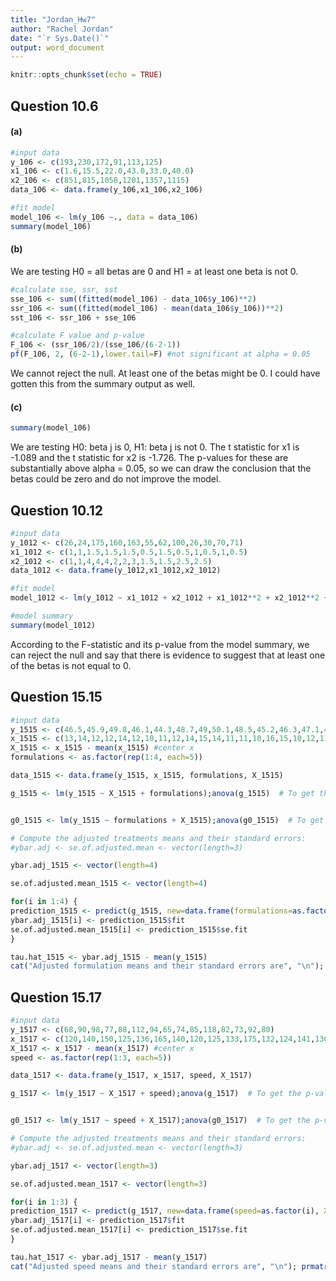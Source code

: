 ```yaml
---
title: "Jordan_Hw7"
author: "Rachel Jordan"
date: "`r Sys.Date()`"
output: word_document
---
```


```r
knitr::opts_chunk$set(echo = TRUE)
```

## Question 10.6

#### (a)

```r
#input data
y_106 <- c(193,230,172,91,113,125)
x1_106 <- c(1.6,15.5,22.0,43.0,33.0,40.0)
x2_106 <- c(851,815,1058,1201,1357,1115)
data_106 <- data.frame(y_106,x1_106,x2_106)

#fit model
model_106 <- lm(y_106 ~., data = data_106)
summary(model_106)
```

#### (b)

We are testing H0 = all betas are 0 and H1 = at least one beta is not 0.

```r
#calculate sse, ssr, sst
sse_106 <- sum((fitted(model_106) - data_106$y_106)**2)
ssr_106 <- sum((fitted(model_106) - mean(data_106$y_106))**2)
sst_106 <- ssr_106 + sse_106

#calculate F value and p-value
F_106 <- (ssr_106/2)/(sse_106/(6-2-1))
pf(F_106, 2, (6-2-1),lower.tail=F) #not significant at alpha = 0.05
```

We cannot reject the null. At least one of the betas might be 0. I could have gotten this from the summary output as well.

#### (c)

```r
summary(model_106)
```

We are testing H0: beta j is 0, H1: beta j is not 0. The t statistic for x1 is -1.089 and the t statistic for x2 is -1.726. The p-values for these are substantially above alpha = 0.05, so we can draw the conclusion that the betas could be zero and do not improve the model.

## Question 10.12

```r
#input data
y_1012 <- c(26,24,175,160,163,55,62,100,26,30,70,71)
x1_1012 <- c(1,1,1.5,1.5,1.5,0.5,1.5,0.5,1,0.5,1,0.5)
x2_1012 <- c(1,1,4,4,4,2,2,3,1.5,1.5,2.5,2.5)
data_1012 <- data.frame(y_1012,x1_1012,x2_1012)

#fit model
model_1012 <- lm(y_1012 ~ x1_1012 + x2_1012 + x1_1012**2 + x2_1012**2 + x1_1012*x2_1012, data = data_1012)

#model summary
summary(model_1012)
```

According to the F-statistic and its p-value from the model summary, we can reject the null and say that there is evidence to suggest that at least one of the betas is not equal to 0.

## Question 15.15

```r
#input data
y_1515 <- c(46.5,45.9,49.8,46.1,44.3,48.7,49,50.1,48.5,45.2,46.3,47.1,48.9,48.2,50.3,44.7,43,51,48.1,48.6)
x_1515 <- c(13,14,12,12,14,12,10,11,12,14,15,14,11,11,10,16,15,10,12,11)
X_1515 <- x_1515 - mean(x_1515) #center x
formulations <- as.factor(rep(1:4, each=5))

data_1515 <- data.frame(y_1515, x_1515, formulations, X_1515)

g_1515 <- lm(y_1515 ~ X_1515 + formulations);anova(g_1515)  # To get the p-value and adjusted SS for formulations. The p-value is not significant. 


g0_1515 <- lm(y_1515 ~ formulations + X_1515);anova(g0_1515)  # To get the p-value and adjusted SS for thickness. The p-value is not significant. 

# Compute the adjusted treatments means and their standard errors:
#ybar.adj <- se.of.adjusted.mean <- vector(length=3)

ybar.adj_1515 <- vector(length=4)

se.of.adjusted.mean_1515 <- vector(length=4)

for(i in 1:4) {
prediction_1515 <- predict(g_1515, new=data.frame(formulations=as.factor(i), X_1515=0), se.fit=T)
ybar.adj_1515[i] <- prediction_1515$fit
se.of.adjusted.mean_1515[i] <- prediction_1515$se.fit
}

tau.hat_1515 <- ybar.adj_1515 - mean(y_1515)
cat("Adjusted formulation means and their standard errors are", "\n"); prmatrix(cbind(tau.hat_1515, ybar.adj_1515, se.of.adjusted.mean_1515))
```

## Question 15.17

```r
#input data
y_1517 <- c(68,90,98,77,88,112,94,65,74,85,118,82,73,92,80)
x_1517 <- c(120,140,150,125,136,165,140,120,125,133,175,132,124,141,130)
X_1517 <- x_1517 - mean(x_1517) #center x
speed <- as.factor(rep(1:3, each=5))

data_1517 <- data.frame(y_1517, x_1517, speed, X_1517)

g_1517 <- lm(y_1517 ~ X_1517 + speed);anova(g_1517)  # To get the p-value and adjusted SS for speed. The p-value is not significant. 


g0_1517 <- lm(y_1517 ~ speed + X_1517);anova(g0_1517)  # To get the p-value and adjusted SS for thickness. The p-value is very significant.

# Compute the adjusted treatments means and their standard errors:
#ybar.adj <- se.of.adjusted.mean <- vector(length=3)

ybar.adj_1517 <- vector(length=3)

se.of.adjusted.mean_1517 <- vector(length=3)

for(i in 1:3) {
prediction_1517 <- predict(g_1517, new=data.frame(speed=as.factor(i), X_1517=0), se.fit=T)
ybar.adj_1517[i] <- prediction_1517$fit
se.of.adjusted.mean_1517[i] <- prediction_1517$se.fit
}

tau.hat_1517 <- ybar.adj_1517 - mean(y_1517)
cat("Adjusted speed means and their standard errors are", "\n"); prmatrix(cbind(tau.hat_1517, ybar.adj_1517, se.of.adjusted.mean_1517))
```
